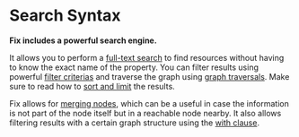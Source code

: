# Search Syntax

**Fix includes a powerful search engine.**

It allows you to perform a [full-text search](./full-text.mdx) to find resources without having to know the exact name of the property. You can filter results using powerful [filter criterias](./filters.mdx) and traverse the graph using [graph traversals](./traversals.mdx). Make sure to read how to [sort and limit](./sort-and-limit.mdx) the results.

Fix allows for [merging nodes](./merging-nodes.mdx), which can be a useful in case the information is not part of the node itself but in a reachable node nearby. It also allows filtering results with a certain graph structure using the [with clause](./with-clause.mdx).

<DocCardList />
